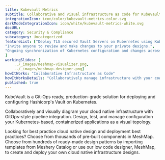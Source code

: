 ```yaml
---
title: Kubevault Metrics  
subtitle: Collaborative and visual infrastructure as code for Kubevault Metrics
integrationIcon: icon/color/kubevault-metrics-color.svg
darkModeIntegrationIcon: icon/white/kubevault-metrics-white.svg
docURL: 
category: Security & Compliance
subcategory: Uncategorized
featureList: ["Deploy TLS secured Vault Servers on Kubernetes using KubeVault. You can use cert-manager to manage VaultServer TLS or you can manage TLS with self-signed.",
"Invite anyone to review and make changes to your private designs.",
"Ongoing synchronization of Kubernetes configuration and changes across any number of clusters."
]
workingSlides: [
    ../_images/meshmap-visualizer.png,
    ../_images/meshmap-designer.png]
howItWorks: "Collaborative Infrastructure as Code"
howItWorksDetails: "Collaboratively manage infrastructure with your coworkers synchronously sharing the same designs."
published: true
---
```

<p>
    KubeVault is a Git-Ops ready, production-grade solution for deploying and configuring Hashicorp's Vault on Kubernetes.
</p>
<p>
    Collaboratively and visually diagram your cloud native infrastructure with GitOps-style pipeline integration. Design, test, and manage configuration your Kubernetes-based, containerized applications as a visual topology.
</p>
<p>
    Looking for best practice cloud native design and deployment best practices? Choose from thousands of pre-built components in MeshMap. Choose from hundreds of ready-made design patterns by importing templates from Meshery Catalog or use our low code designer, MeshMap, to create and deploy your own cloud native infrastructure designs.
</p>